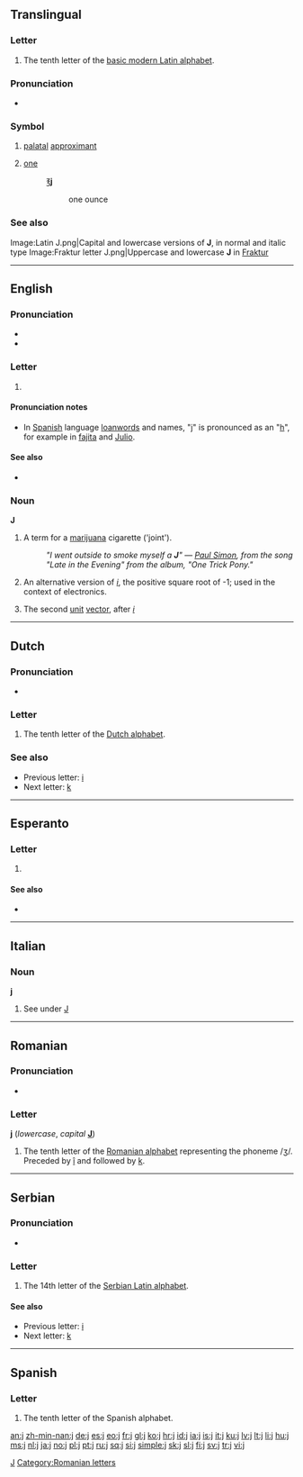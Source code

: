 {{Basic Latin character info|image=[[Image:LetterJ.svg|50px]]|name=LATIN SMALL LETTER J|hex=6A}}
{{also|J|յ|Appendix:Variations of "j"}}
==Translingual==
{{wikipedia}}

===Letter===
{{mul-letter|upper=J|lower=j|script=Latn}}

# The tenth letter of the [[Appendix:Latin script|basic modern Latin alphabet]].

===Pronunciation===
* {{audio|Palatal_approximant.ogg|IPA}}

===Symbol===
{{infl|mul|symbol}}

# {{context|[[w:IPA|IPA]]}} [[palatal]] [[approximant]]
# {{pharmacy|obsolete|lang=mul}} [[one]]
#: ℥'''j'''
#:: one ounce

===See also===
{{Latn-script}}
{{Letter
|page=J
|NATO=Juliet
|Morse=·–––
|Character=J0
|Braille=⠚}}
<gallery caption="Letter styles" perrow=3>
Image:Latin J.png|Capital and lowercase versions of '''J''', in normal and italic type
Image:Fraktur letter J.png|Uppercase and lowercase '''J''' in [[Fraktur]]
</gallery>

[[Category:IPA symbols|J]]

----

==English==

===Pronunciation===
* {{audio|en-us-j.ogg|Audio (US)}}
* {{audio|En-uk-j.ogg|Audio (UK)}}

===Letter===
{{en-letter|upper=J|lower=j}}

# {{Latn-def|en|letter|10|jay}}

====Pronunciation notes====
{{rfc-header|Pronunciation notes|lang=en}}
* In [[Spanish]] language [[loanword]]s and names, "j" is pronounced as an "[[h]]", for example in [[fajita]] and [[Julio]].

====See also====
* {{list|en|Latin script letters}}

===Noun===
'''J'''

# {{slang}} A term for a [[marijuana]] cigarette ('joint').
#: ''"I went outside to smoke myself a '''J'''" &mdash; [[w:Paul Simon (musician)|Paul Simon]], from the song "Late in the Evening" from the album, "One Trick Pony."''
# {{mathematics}} An alternative version of ''[[i]]'', the positive square root of -1; used in the context of electronics.
# {{mathematics}} The second [[unit]] [[vector]], after ''[[i]]''

----

==Dutch==

===Pronunciation===
* {{sense|letter name}} {{IPA|/jeː/|lang=nl}}

===Letter===
{{infl|nl|letter|lower case||upper case|J}}

# The tenth letter of the [[Dutch alphabet]].

===See also===
* Previous letter: [[i#Dutch|i]]
* Next letter: [[k#Dutch|k]]

----

==Esperanto==

===Letter===
{{eo-letter|upper=J|lower=j}}

# {{Latn-def|eo|letter|13|jo}}

====See also====
* {{list|eo|Latin script letters}}

----

==Italian==

===Noun===
'''j''' {{m|f|inv}}

# See under [[J#Italian|J]]

----

==Romanian==

===Pronunciation===
* {{IPA|/ʒe/|lang=ro}}

===Letter===
'''j''' (''lowercase'', ''capital'' '''[[J]]''')

# The tenth letter of the [[Romanian alphabet]] representing the phoneme /ʒ/. Preceded by [[î]] and followed by [[k]].

[[Category:Romanian letters]]

----

==Serbian==

===Pronunciation===
* {{qualifier|phoneme}} {{IPA|/j/|lang=sr}}

===Letter===
{{infl|sr|letter|lower case||upper case|J}}

# The 14th letter of the [[Serbian Latin alphabet]].

====See also====
* Previous letter: [[i#Serbian|i]]
* Next letter: [[k#Serbian|k]]

----

==Spanish==

===Letter===
{{infl|es|letter|lower case||upper case|J}}

# The tenth letter of the Spanish alphabet.

[[an:j]]
[[zh-min-nan:j]]
[[de:j]]
[[es:j]]
[[eo:j]]
[[fr:j]]
[[gl:j]]
[[ko:j]]
[[hr:j]]
[[id:j]]
[[ia:j]]
[[is:j]]
[[it:j]]
[[ku:j]]
[[lv:j]]
[[lt:j]]
[[li:j]]
[[hu:j]]
[[ms:j]]
[[nl:j]]
[[ja:j]]
[[no:j]]
[[pl:j]]
[[pt:j]]
[[ru:j]]
[[sq:j]]
[[si:j]]
[[simple:j]]
[[sk:j]]
[[sl:j]]
[[fi:j]]
[[sv:j]]
[[tr:j]]
[[vi:j]]